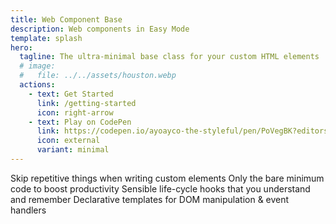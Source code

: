 ```yaml
---
title: Web Component Base
description: Web components in Easy Mode
template: splash
hero:
  tagline: The ultra-minimal base class for your custom HTML elements
  # image:
  #   file: ../../assets/houston.webp
  actions:
    - text: Get Started
      link: /getting-started
      icon: right-arrow
    - text: Play on CodePen
      link: https://codepen.io/ayoayco-the-styleful/pen/PoVegBK?editors=1010
      icon: external
      variant: minimal
---
```



<CardGrid stagger>
	<Card title="Clean." icon="star">
		Skip repetitive things when writing custom elements
	</Card>
	<Card title="Tiny." icon="add-document">
		Only the bare minimum code to boost productivity
	</Card>
	<Card title="Easy." icon="heart">
		Sensible life-cycle hooks that you understand and remember
	</Card>
	<Card title="Familiar." icon="open-book">
		Declarative templates for DOM manipulation & event handlers
	</Card>
</CardGrid>

